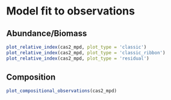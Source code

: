 # Model fit to observations {#modelfit}
## Abundance/Biomass 

```r
plot_relative_index(cas2_mpd, plot_type = 'classic')
plot_relative_index(cas2_mpd, plot_type = 'classic_ribbon')
plot_relative_index(cas2_mpd, plot_type = 'residual')
``` 

## Composition 

```r
plot_compositional_observations(cas2_mpd)
``` 

